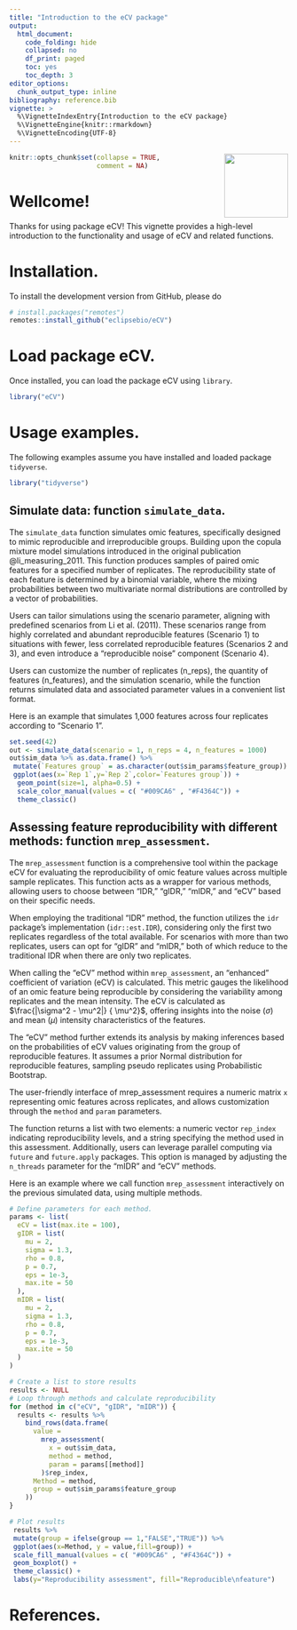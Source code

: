 ```yaml
---
title: "Introduction to the eCV package"
output:
  html_document:
    code_folding: hide
    collapsed: no
    df_print: paged
    toc: yes
    toc_depth: 3
editor_options: 
  chunk_output_type: inline
bibliography: reference.bib
vignette: >
  %\VignetteIndexEntry{Introduction to the eCV package}
  %\VignetteEngine{knitr::rmarkdown}
  %\VignetteEncoding{UTF-8}
---
```


<img align="right" style="margin-left: 1px; margin-bottom: 1px; margin-right: 1px; margin-top: 0px" src="../inst/images/eCV_logo.png" width="115" height="115"/>


```r
knitr::opts_chunk$set(collapse = TRUE,
                      comment = NA)
```


# Wellcome!

Thanks for using package eCV! This vignette provides a high-level introduction to the functionality and usage of eCV and related functions.

# Installation.

To install the development version from GitHub, please do

```r
# install.packages("remotes")
remotes::install_github("eclipsebio/eCV")
```

# Load package eCV.

Once installed, you can load the package eCV using `library`.

```r
library("eCV")
```

# Usage examples.

The following examples assume you have installed and loaded package `tidyverse`.

```r
library("tidyverse")
```

## Simulate data: function `simulate_data`.

The `simulate_data` function simulates omic features, specifically designed to mimic reproducible and irreproducible groups. Building upon the copula mixture model simulations introduced in the original publication @li_measuring_2011. This function produces samples of paired omic features for a specified number of replicates. The reproducibility state of each feature is determined by a binomial variable, where the mixing probabilities between two multivariate normal distributions are controlled by a vector of probabilities.

Users can tailor simulations using the scenario parameter, aligning with predefined scenarios from Li et al. (2011). These scenarios range from highly correlated and abundant reproducible features (Scenario 1) to situations with fewer, less correlated reproducible features (Scenarios 2 and 3), and even introduce a "reproducible noise" component (Scenario 4).

Users can customize the number of replicates (n_reps), the quantity of features (n_features), and the simulation scenario, while the function returns simulated data and associated parameter values in a convenient list format.

Here is an example that simulates 1,000 features across four replicates according to "Scenario 1".

```r
set.seed(42)
out <- simulate_data(scenario = 1, n_reps = 4, n_features = 1000)
out$sim_data %>% as.data.frame() %>% 
 mutate(`Features group` = as.character(out$sim_params$feature_group)) %>%
 ggplot(aes(x=`Rep 1`,y=`Rep 2`,color=`Features group`)) +
  geom_point(size=1, alpha=0.5) + 
  scale_color_manual(values = c( "#009CA6" , "#F4364C")) + 
  theme_classic()
```

## Assessing feature reproducibility with different methods: function `mrep_assessment`.

The `mrep_assessment` function is a comprehensive tool within the package eCV for
evaluating the reproducibility of omic feature values across multiple sample replicates.
This function acts as a wrapper for various methods, allowing users to choose
between "IDR," "gIDR," "mIDR," and "eCV" based on their specific needs.

When employing the traditional "IDR" method, the function utilizes the `idr` package's
implementation (`idr::est.IDR`), considering only the first two replicates 
regardless of the total available. For scenarios with more than two replicates,
users can opt for "gIDR" and "mIDR," both of which reduce to the traditional
IDR when there are only two replicates. 

When calling the "eCV" method  within `mrep_assessment`, an "enhanced" coefficient
of variation (eCV) is calculated. This metric gauges the likelihood of an omic 
feature being reproducible by considering the variability among replicates and
the mean intensity. The eCV is calculated as $\frac{|\sigma^2 - \mu^2|} { \mu^2}$, offering
insights into the noise ($\sigma$) and mean ($\mu$) intensity characteristics of the features.

The "eCV" method further extends its analysis by making inferences based on the
probabilities of eCV values originating from the group of reproducible features.
It assumes a prior Normal distribution for reproducible features, sampling
pseudo replicates using Probabilistic Bootstrap.

The user-friendly interface of mrep_assessment requires a numeric matrix `x`
representing omic features across replicates, and allows customization through
the `method` and `param` parameters.

The function returns a list with two elements: a numeric vector `rep_index`
indicating reproducibility levels, and a string specifying the method used in 
this assessment. Additionally, users can leverage parallel computing via 
`future` and `future.apply` packages. This option is managed by adjusting the 
`n_threads` parameter for the "mIDR" and "eCV" methods.

Here is an example where we call function `mrep_assessment` interactively on the
previous simulated data, using multiple methods.

```r
# Define parameters for each method.
params <- list(
  eCV = list(max.ite = 100),
  gIDR = list(
    mu = 2,
    sigma = 1.3,
    rho = 0.8,
    p = 0.7,
    eps = 1e-3,
    max.ite = 50
  ),
  mIDR = list(
    mu = 2,
    sigma = 1.3,
    rho = 0.8,
    p = 0.7,
    eps = 1e-3,
    max.ite = 50
  )
)

# Create a list to store results
results <- NULL
# Loop through methods and calculate reproducibility
for (method in c("eCV", "gIDR", "mIDR")) {
  results <- results %>%
    bind_rows(data.frame(
      value =
        mrep_assessment(
          x = out$sim_data,
          method = method,
          param = params[[method]]
        )$rep_index,
      Method = method,
      group = out$sim_params$feature_group
    ))
}

# Plot results
 results %>% 
 mutate(group = ifelse(group == 1,"FALSE","TRUE")) %>%
 ggplot(aes(x=Method, y = value,fill=group)) + 
 scale_fill_manual(values = c( "#009CA6" , "#F4364C")) + 
 geom_boxplot() + 
 theme_classic() + 
 labs(y="Reproducibility assessment", fill="Reproducible\nfeature")
```

# References.

<div id="refs"></div>
